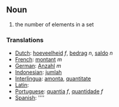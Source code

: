==Noun==
# the number of elements in a set

===Translations===
*[[Dutch]]: [[hoeveelheid]] ''f'', [[bedrag]] ''n'', [[saldo]] ''n''
*[[French]]: [[montant]] ''m''
*[[German]]: [[Anzahl]] ''m''
*[[Indonesian]]: [[jumlah]]
*[[Interlingua]]: [[amonta]], [[quantitate]]
*[[Latin]]: [[]]
*[[Portuguese]]: [[quantia]] ''f'', [[quantidade]] ''f''
*[[Spanish]]: [[]] ''''